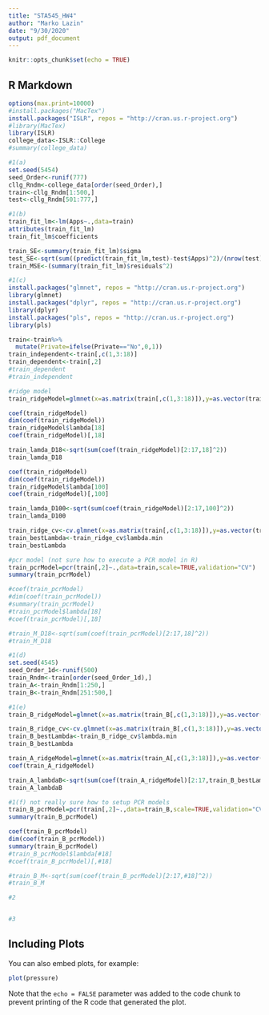```yaml
---
title: "STA545_HW4"
author: "Marko Lazin"
date: "9/30/2020"
output: pdf_document
---
```


```r
knitr::opts_chunk$set(echo = TRUE)
```

## R Markdown

```r
options(max.print=10000)
#install.packages("MacTex")
install.packages("ISLR", repos = "http://cran.us.r-project.org")
#library(MacTex)
library(ISLR)
college_data<-ISLR::College
#summary(college_data)

#1(a)
set.seed(5454)
seed_Order<-runif(777)
cllg_Rndm<-college_data[order(seed_Order),]
train<-cllg_Rndm[1:500,]
test<-cllg_Rndm[501:777,]

#1(b)
train_fit_lm<-lm(Apps~.,data=train)
attributes(train_fit_lm)
train_fit_lm$coefficients

train_SE<-summary(train_fit_lm)$sigma
test_SE<-sqrt(sum((predict(train_fit_lm,test)-test$Apps)^2)/(nrow(test)-2))
train_MSE<-(summary(train_fit_lm)$residuals^2)

#1(c)
install.packages("glmnet", repos = "http://cran.us.r-project.org")
library(glmnet)
install.packages("dplyr", repos = "http://cran.us.r-project.org")
library(dplyr)
install.packages("pls", repos = "http://cran.us.r-project.org")
library(pls)

train<-train%>%
  mutate(Private=ifelse(Private=="No",0,1))
train_independent<-train[,c(1,3:18)]
train_dependent<-train[,2]
#train_dependent
#train_independent

#ridge model
train_ridgeModel=glmnet(x=as.matrix(train[,c(1,3:18)]),y=as.vector(train[,2]),family="gaussian",alpha=0)

coef(train_ridgeModel)
dim(coef(train_ridgeModel))
train_ridgeModel$lambda[18]
coef(train_ridgeModel)[,18]

train_lamda_D18<-sqrt(sum(coef(train_ridgeModel)[2:17,18]^2))
train_lamda_D18

coef(train_ridgeModel)
dim(coef(train_ridgeModel))
train_ridgeModel$lambda[100]
coef(train_ridgeModel)[,100]

train_lamda_D100<-sqrt(sum(coef(train_ridgeModel)[2:17,100]^2))
train_lamda_D100

train_ridge_cv<-cv.glmnet(x=as.matrix(train[,c(1,3:18)]),y=as.vector(train[,2]),family="gaussian",alpha=0, lambda= )
train_bestLambda<-train_ridge_cv$lambda.min
train_bestLambda

#pcr model (not sure how to execute a PCR model in R)
train_pcrModel=pcr(train[,2]~.,data=train,scale=TRUE,validation="CV")
summary(train_pcrModel)

#coef(train_pcrModel)
#dim(coef(train_pcrModel))
#summary(train_pcrModel)
#train_pcrModel$lambda[18]
#coef(train_pcrModel)[,18]

#train_M_D18<-sqrt(sum(coef(train_pcrModel)[2:17,18]^2))
#train_M_D18

#1(d)
set.seed(4545)
seed_Order_1d<-runif(500)
train_Rndm<-train[order(seed_Order_1d),]
train_A<-train_Rndm[1:250,]
train_B<-train_Rndm[251:500,]

#1(e)
train_B_ridgeModel=glmnet(x=as.matrix(train_B[,c(1,3:18)]),y=as.vector(train_B[,2]),family="gaussian",alpha=0)

train_B_ridge_cv<-cv.glmnet(x=as.matrix(train_B[,c(1,3:18)]),y=as.vector(train_B[,2]),family="gaussian",alpha=0, lambda= )
train_B_bestLambda<-train_B_ridge_cv$lambda.min
train_B_bestLambda

train_A_ridgeModel=glmnet(x=as.matrix(train_A[,c(1,3:18)]),y=as.vector(train_A[,2]),family="gaussian",alpha=0,lambda=train_B_bestLambda)
coef(train_A_ridgeModel)

train_A_lambdaB<-sqrt(sum(coef(train_A_ridgeModel)[2:17,train_B_bestLambda]^2))
train_A_lambdaB

#1(f) not really sure how to setup PCR models
train_B_pcrModel=pcr(train[,2]~.,data=train_B,scale=TRUE,validation="CV")
summary(train_B_pcrModel)

coef(train_B_pcrModel)
dim(coef(train_B_pcrModel))
summary(train_B_pcrModel)
#train_B_pcrModel$lambda[#18]
#coef(train_B_pcrModel)[,#18]

#train_B_M<-sqrt(sum(coef(train_B_pcrModel)[2:17,#18]^2))
#train_B_M

#2


#3


```

## Including Plots

You can also embed plots, for example:

```r
plot(pressure)
```

Note that the `echo = FALSE` parameter was added to the code chunk to prevent printing of the R code that generated the plot.
